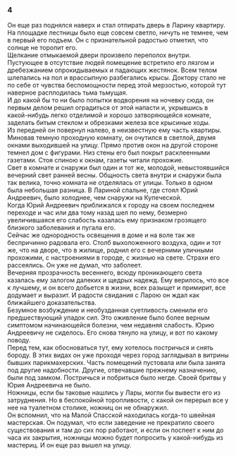 ### 4 {-}

Он еще раз поднялся наверх и стал отпирать дверь в Ларину квартиру. На площадке лестницы было еще совсем светло, ничуть не темнее, чем в первый его подъем. Он с признательной радостью отметил, что солнце не торопит его.<br/> Щелкание отмыкаемой двери произвело переполох внутри.<br/> Пустующее в отсутствие людей помещение встретило его лязгом и дребезжанием опрокидываемых и падающих жестянок. Всем телом шлепались на пол и врассыпную разбегались крысы. Доктору стало не по себе от чувства беспомощности перед этой мерзостью, которой тут наверное расплодилась тьма тьмущая.<br/> И до какой бы то ни было попытки водворения на ночевку сюда, он первым делом решил оградиться от этой напасти и, укрывшись в какой-нибудь легко отделимой и хорошо затворяющейся комнате, заделать битым стеклом и обрезками железа все крысиные ходы.<br/> Из передней он повернул налево, в неизвестную ему часть квартиры. Миновав темную проходную комнату, он очутился в светлой, двумя окнами выходившей на улицу. Прямо против окон на другой стороне темнел дом с фигурами. Низ стены его был покрыт расклеенными газетами. Стоя спиною к окнам, газеты читали прохожие.<br/> Свет в комнате и снаружи был один и тот же, молодой, невыстоявшийся вечерний свет ранней весны. Общность света внутри и снаружи была так велика, точно комната не отделялась от улицы. Только в одном была небольшая разница. В Лариной спальне, где стоял Юрий Андреевич, было холоднее, чем снаружи на Купеческой.<br/> Когда Юрий Андреевич приближался к городу на своем последнем переходе и час или два тому назад шел по нему, безмерно увеличившаяся его слабость казалась ему признаком грозящего близкого заболевания и пугала его.<br/> Сейчас же однородность освещения в доме и на воле так же беспричинно радовала его. Столб выхоложенного воздуха, один и тот же, что на дворе, что в жилище, роднил его с вечерними уличными прохожими, с настроениями в городе, с жизнью на свете. Страхи его рассеялись. Он уже не думал, что заболеет.<br/> Вечерняя прозрачность весеннего, всюду проникающего света казалась ему залогом далеких и щедрых надежд. Ему верилось, что все к лучшему, и он всего добьется в жизни, всех разыщет и примирит, все додумает и выразит. И радости свидания с Ларою он ждал как ближайшего доказательства.<br/> Безумное возбуждение и необузданная суетливость сменили его предшествующий упадок сил. Это оживление было более верным симптомом начинающейся болезни, чем недавняя слабость. Юрию Андреевичу не сиделось. Его снова тянуло на улицу, и вот по какому поводу.<br/> Перед тем, как обосноваться тут, ему хотелось постричься и снять бороду. В этих видах он уже проходя через город заглядывал в витрины бывших парикмахерских. Часть помещений пустовала или была занята под другие надобности. Другие, отвечавшие прежнему назначению, были под замком. Постричься и побриться было негде. Своей бритвы у Юрия Андреевича не было.<br/> Ножницы, если бы таковые нашлись у Лары, могли бы вывести его из затруднения. Но в беспокойной торопливости, с какой он перерыл все у нее на туалетном столике, ножниц он не обнаружил.<br/> Он вспомнил, что на Малой Спасской находилась когда-то швейная мастерская. Он подумал, что если заведение не прекратило своего существования и там до сих пор работают, и если он поспеет к ним до часа их закрытия, ножницы можно будет попросить у какой-нибудь из мастериц. И он еще раз вышел на улицу.

